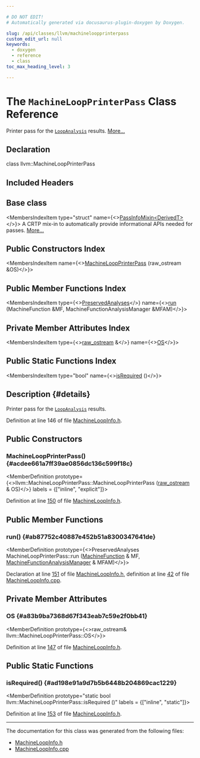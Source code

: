 ```yaml
---

# DO NOT EDIT!
# Automatically generated via docusaurus-plugin-doxygen by Doxygen.

slug: /api/classes/llvm/machineloopprinterpass
custom_edit_url: null
keywords:
  - doxygen
  - reference
  - class
toc_max_heading_level: 3

---
```





# The `MachineLoopPrinterPass` Class Reference

<DoxygenPage pluginConfig={pluginConfig}>

Printer pass for the <code><a href="/docs/api/classes/llvm/loopanalysis">LoopAnalysis</a></code> results. <a href="#details">More...</a>

## Declaration

<CodeBlock>class llvm::MachineLoopPrinterPass</CodeBlock>

## Included Headers

<IncludesList>
<IncludesListItem
  filePath="llvm/CodeGen/MachineLoopInfo.h"
  permalink="/docs/api/files/include/include/llvm/include/llvm/codegen/machineloopinfo-h"
  isLocal="true" />
</IncludesList>

## Base class

<MembersIndex>

<MembersIndexItem
  type="struct"
  name={<><a href="/docs/api/structs/llvm/passinfomixin">PassInfoMixin&lt;DerivedT&gt;</a></>}>
A CRTP mix-in to automatically provide informational APIs needed for passes. <a href="/docs/api/structs/llvm/passinfomixin/#details">More...</a>
</MembersIndexItem>

</MembersIndex>

## Public Constructors Index

<MembersIndex>

<MembersIndexItem
  name={<><a href="#acdee661a7ff39ae0856dc136c599f18c">MachineLoopPrinterPass</a> (raw&#95;ostream &amp;OS)</>}>
</MembersIndexItem>

</MembersIndex>

## Public Member Functions Index

<MembersIndex>

<MembersIndexItem
  type={<><a href="/docs/api/classes/llvm/preservedanalyses">PreservedAnalyses</a></>}
  name={<><a href="#ab87752c40887e452b51a8300347641de">run</a> (MachineFunction &amp;MF, MachineFunctionAnalysisManager &amp;MFAM)</>}>
</MembersIndexItem>

</MembersIndex>

## Private Member Attributes Index

<MembersIndex>

<MembersIndexItem
  type={<><a href="/docs/api/classes/llvm/raw-ostream">raw&#95;ostream</a> &amp;</>}
  name={<><a href="#a83b9ba7368d67f343eab7c59e2f0bb41">OS</a></>}>
</MembersIndexItem>

</MembersIndex>

## Public Static Functions Index

<MembersIndex>

<MembersIndexItem
  type="bool"
  name={<><a href="#ad198e91a9d7b5b6448b204869cac1229">isRequired</a> ()</>}>
</MembersIndexItem>

</MembersIndex>

## Description {#details}

Printer pass for the <code><a href="/docs/api/classes/llvm/loopanalysis">LoopAnalysis</a></code> results.

Definition at line 146 of file <a href="/docs/api/files/include/include/llvm/include/llvm/codegen/machineloopinfo-h">MachineLoopInfo.h</a>.

<SectionDefinition>

## Public Constructors

### MachineLoopPrinterPass() {#acdee661a7ff39ae0856dc136c599f18c}

<MemberDefinition
  prototype={<>llvm::MachineLoopPrinterPass::MachineLoopPrinterPass (<a href="/docs/api/classes/llvm/raw-ostream">raw&#95;ostream</a> &amp; OS)</>}
  labels = {["inline", "explicit"]}>

Definition at line <a href="/docs/api/files/include/include/llvm/include/llvm/codegen/machineloopinfo-h/#l00150">150</a> of file <a href="/docs/api/files/include/include/llvm/include/llvm/codegen/machineloopinfo-h">MachineLoopInfo.h</a>.
</MemberDefinition>

</SectionDefinition>

<SectionDefinition>

## Public Member Functions

### run() {#ab87752c40887e452b51a8300347641de}

<MemberDefinition
  prototype={<>PreservedAnalyses MachineLoopPrinterPass::run (<a href="/docs/api/classes/llvm/machinefunction">MachineFunction</a> &amp; MF, <a href="/docs/api/namespaces/llvm/#a064825a8817522ca733ac413a7122d36">MachineFunctionAnalysisManager</a> &amp; MFAM)</>}>

Declaration at line <a href="/docs/api/files/include/include/llvm/include/llvm/codegen/machineloopinfo-h/#l00151">151</a> of file <a href="/docs/api/files/include/include/llvm/include/llvm/codegen/machineloopinfo-h">MachineLoopInfo.h</a>, definition at line <a href="/docs/api/files/lib/lib/codegen/machineloopinfo-cpp/#l00042">42</a> of file <a href="/docs/api/files/lib/lib/codegen/machineloopinfo-cpp">MachineLoopInfo.cpp</a>.
</MemberDefinition>

</SectionDefinition>

<SectionDefinition>

## Private Member Attributes

### OS {#a83b9ba7368d67f343eab7c59e2f0bb41}

<MemberDefinition
  prototype={<>raw&#95;ostream&amp; llvm::MachineLoopPrinterPass::OS</>}>

Definition at line <a href="/docs/api/files/include/include/llvm/include/llvm/codegen/machineloopinfo-h/#l00147">147</a> of file <a href="/docs/api/files/include/include/llvm/include/llvm/codegen/machineloopinfo-h">MachineLoopInfo.h</a>.
</MemberDefinition>

</SectionDefinition>

<SectionDefinition>

## Public Static Functions

### isRequired() {#ad198e91a9d7b5b6448b204869cac1229}

<MemberDefinition
  prototype="static bool llvm::MachineLoopPrinterPass::isRequired ()"
  labels = {["inline", "static"]}>

Definition at line <a href="/docs/api/files/include/include/llvm/include/llvm/codegen/machineloopinfo-h/#l00153">153</a> of file <a href="/docs/api/files/include/include/llvm/include/llvm/codegen/machineloopinfo-h">MachineLoopInfo.h</a>.
</MemberDefinition>

</SectionDefinition>

<hr/>

The documentation for this class was generated from the following files:

<ul>
<li><a href="/docs/api/files/include/include/llvm/include/llvm/codegen/machineloopinfo-h">MachineLoopInfo.h</a></li>
<li><a href="/docs/api/files/lib/lib/codegen/machineloopinfo-cpp">MachineLoopInfo.cpp</a></li>
</ul>

</DoxygenPage>
